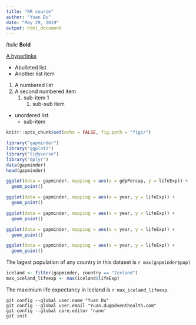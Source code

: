 ```yaml
---
title: "RR course"
author: "Yuan Du"
date: "May 29, 2019"
output: html_document
---
```


*Italic*
**Bold**

[A hyperlinke](https://google.com)

- Abulleted list
- Another list item

1. A numbered list
2. A second numbered item
    1. sub-item 1
        1. sub-sub item

* unordered list
    + sub-item
    
```r
knitr::opts_chunk$set(echo = FALSE, fig.path = "figs/")
```
 
 
```r
library("gapminder")
library("ggplot2")
library("tidyverse")
library("dplyr")
data(gapminder)
head(gapminder)
```
```r
ggplot(data = gapminder, mapping = aes(x = gdpPercap, y = lifeExp)) +
  geom_point()
```

```r
ggplot(data = gapminder, mapping = aes(x = year, y = lifeExp)) +
  geom_point()
```
 
```r
ggplot(data = gapminder, mapping = aes(x = year, y = lifeExp)) +
  geom_point()
```
```r
ggplot(data = gapminder, mapping = aes(x = year, y = lifeExp)) +
  geom_point()
```

```r
ggplot(data = gapminder, mapping = aes(x = year, y = lifeExp)) +
  geom_point()
```
The lagest population of any country in this dataset is `r max(gapminder$pop)`
```r
iceland <- filter(gapminder, country == "Iceland")
max_iceland_lifeexp <- max(iceland$lifeExp)
```
The maximium life expectancy in Iceland is `r max_iceland_lifeexp`.

```
git config --global user.name "Yuan Du"
git config --global user.email "Yuan.du@adventhealth.com"
git config --global core.editor 'nano'
git init
```